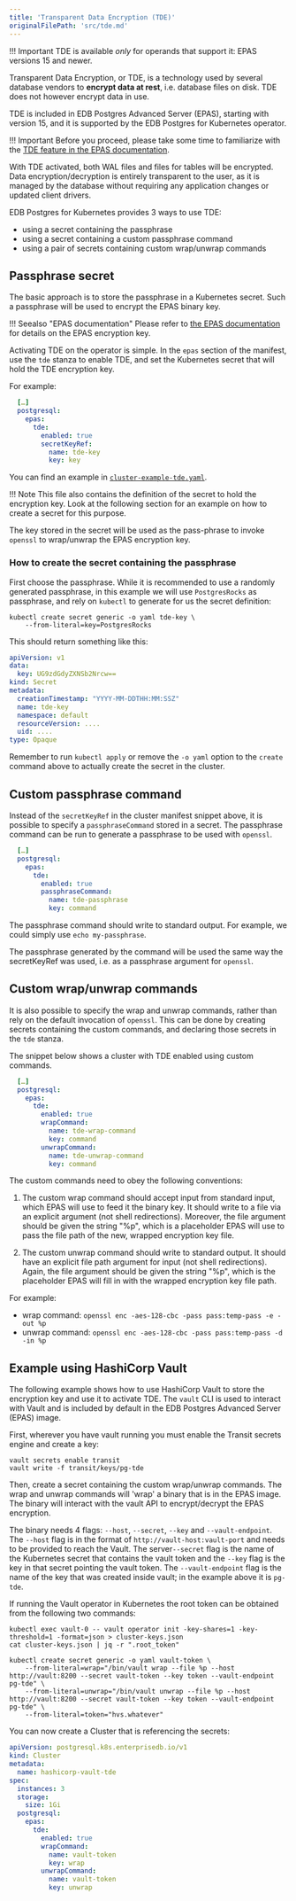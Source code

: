 ```yaml
---
title: 'Transparent Data Encryption (TDE)'
originalFilePath: 'src/tde.md'
---
```


!!! Important
    TDE is available *only* for operands that support it:
    EPAS versions 15 and newer.

Transparent Data Encryption, or TDE, is a technology used by several database
vendors to **encrypt data at rest**, i.e. database files on disk.
TDE does not however encrypt data in use.

TDE is included in EDB Postgres Advanced Server (EPAS), starting with version
15, and it is supported by the EDB Postgres for Kubernetes operator.

!!! Important
    Before you proceed, please take some time to familiarize with the
    [TDE feature in the EPAS documentation](https://www.enterprisedb.com/docs/tde/latest/).

With TDE activated, both WAL files and files for tables will be encrypted.
Data encryption/decryption is entirely transparent to the user, as it is
managed by the database without requiring any application changes or updated
client drivers.

EDB Postgres for Kubernetes provides 3 ways to use TDE:

-   using a secret containing the passphrase
-   using a secret containing a custom passphrase command
-   using a pair of secrets containing custom wrap/unwrap commands

## Passphrase secret

The basic approach is to store the passphrase in a Kubernetes secret. Such a
passphrase will be used to encrypt the EPAS binary key.

!!! Seealso "EPAS documentation"
    Please refer to [the EPAS documentation](https://www.enterprisedb.com/docs/tde/latest/key_stores/)
    for details on the EPAS encryption key.

Activating TDE on the operator is simple. In the `epas` section of the manifest,
use the `tde` stanza to enable TDE, and set the Kubernetes secret that
will hold the TDE encryption key.

For example:

```yaml
  […]
  postgresql:
    epas:
      tde:
        enabled: true
        secretKeyRef:
          name: tde-key
          key: key
```

You can find an example in [`cluster-example-tde.yaml`](../samples/cluster-example-tde.yaml).

!!! Note
    This file also contains the definition of the secret to hold the encryption
    key. Look at the following section for an example on how to create a secret
    for this purpose.

The key stored in the secret will be used as the pass-phrase to invoke
`openssl` to wrap/unwrap the EPAS encryption key.

### How to create the secret containing the passphrase

First choose the passphrase. While it is recommended to use a randomly
generated passphrase, in this example we will use `PostgresRocks` as
passphrase, and rely on `kubectl` to generate for us the secret definition:

```shell
kubectl create secret generic -o yaml tde-key \
    --from-literal=key=PostgresRocks
```

This should return something like this:

```yaml
apiVersion: v1
data:
  key: UG9zdGdyZXNSb2Nrcw==
kind: Secret
metadata:
  creationTimestamp: "YYYY-MM-DDTHH:MM:SSZ"
  name: tde-key
  namespace: default
  resourceVersion: ....
  uid: ....
type: Opaque
```

Remember to run `kubectl apply` or remove the `-o yaml` option to the `create`
command above to actually create the secret in the cluster.

## Custom passphrase command

Instead of the `secretKeyRef` in the cluster manifest snippet above, it is
possible to specify a `passphraseCommand` stored in a secret. The passphrase
command can be run to generate a passphrase to be used with `openssl`.

```yaml
  […]
  postgresql:
    epas:
      tde:
        enabled: true
        passphraseCommand:
          name: tde-passphrase
          key: command
```

The passphrase command should write to standard output.
For example, we could simply use `echo my-passphrase`.

The passphrase generated by the command will be used the same way the
secretKeyRef was used, i.e. as a passphrase argument for `openssl`.

## Custom wrap/unwrap commands

It is also possible to specify the wrap and unwrap commands, rather than rely
on the default invocation of `openssl`.
This can be done by creating secrets containing the custom commands, and
declaring those secrets in the `tde` stanza.

The snippet below shows a cluster with TDE enabled using custom commands.

```yaml
  […]
  postgresql:
    epas:
      tde:
        enabled: true
        wrapCommand:
          name: tde-wrap-command
          key: command
        unwrapCommand:
          name: tde-unwrap-command
          key: command
```

The custom commands need to obey the following conventions:

1.  The custom wrap command should accept input from standard input, which EPAS
    will use to feed it the binary key. It should write to a file via an explicit
    argument (not shell redirections). Moreover, the file argument
    should be given the string "%p", which is a placeholder EPAS will use to
    pass the file path of the new, wrapped encryption key file.

2.  The custom unwrap command should write to standard output. It should have
    an explicit file path argument for input (not shell redirections).
    Again, the file argument should be given the string "%p", which is the
    placeholder EPAS will fill in with the wrapped encryption key file path.

For example:

-   wrap command: `openssl enc -aes-128-cbc -pass pass:temp-pass -e -out %p`
-   unwrap command: `openssl enc -aes-128-cbc -pass pass:temp-pass -d -in %p`

## Example using HashiCorp Vault

The following example shows how to use HashiCorp Vault to store the encryption
key and use it to activate TDE. The `vault` CLI is used to interact with Vault
and is included by default in the EDB Postgres Advanced Server (EPAS) image.

First, wherever you have vault running you must enable the Transit secrets 
engine and create a key:

```shell
vault secrets enable transit
vault write -f transit/keys/pg-tde
```

Then, create a secret containing the custom wrap/unwrap commands. The wrap
and unwrap commands will 'wrap' a binary that is in the EPAS image. The 
binary will interact with the vault API to encrypt/decrypt the EPAS encryption.

The binary needs 4 flags: `--host`, `--secret`, `--key` and `--vault-endpoint`. The
`--host` flag is in the format of `http://vault-host:vault-port` and needs to be
provided to reach the Vault. The server`--secret` flag is the name of the Kubernetes
secret that contains the vault token and the `--key` flag is the key in that secret
pointing the vault token. The `--vault-endpoint` flag is the name of the key that
was created inside vault; in the example above it is `pg-tde`.

If running the Vault operator in Kubernetes the root token can be obtained from the
following two commands:

```shell
kubectl exec vault-0 -- vault operator init -key-shares=1 -key-threshold=1 -format=json > cluster-keys.json
cat cluster-keys.json | jq -r ".root_token"
```

```shell
kubectl create secret generic -o yaml vault-token \
    --from-literal=wrap="/bin/vault wrap --file %p --host http://vault:8200 --secret vault-token --key token --vault-endpoint pg-tde" \
    --from-literal=unwrap="/bin/vault unwrap --file %p --host http://vault:8200 --secret vault-token --key token --vault-endpoint pg-tde" \
    --from-literal=token="hvs.whatever"
```

You can now create a Cluster that is referencing the secrets:

```yaml
apiVersion: postgresql.k8s.enterprisedb.io/v1
kind: Cluster
metadata:
  name: hashicorp-vault-tde
spec:
  instances: 3
  storage:
    size: 1Gi
  postgresql:
    epas:
      tde:
        enabled: true
        wrapCommand:
          name: vault-token
          key: wrap
        unwrapCommand:
          name: vault-token
          key: unwrap
```
